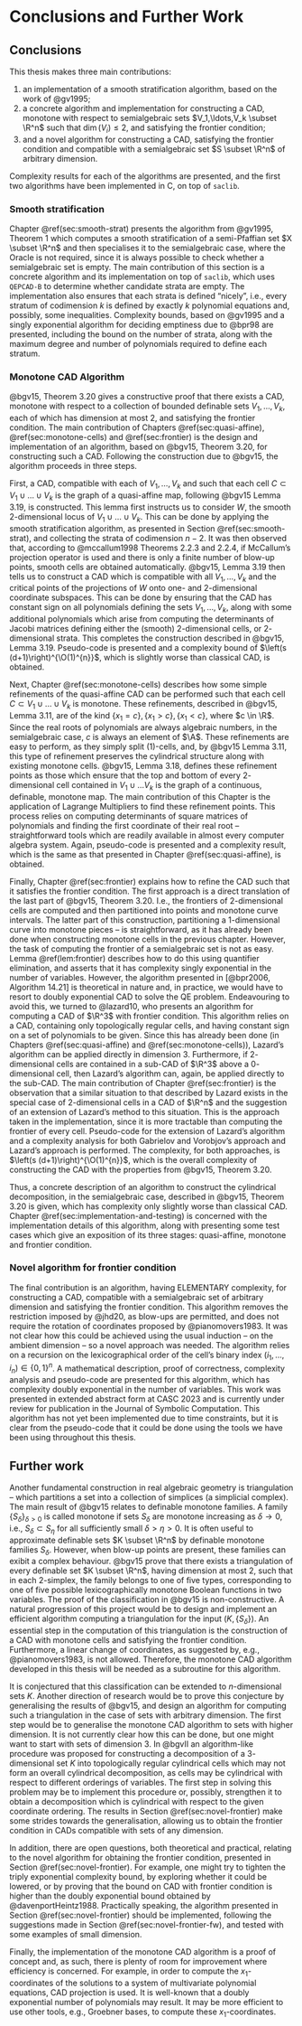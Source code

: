 # Conclusions and Further Work {#sec:conclusions}

## Conclusions

This thesis makes three main contributions:

1. an implementation of a smooth stratification algorithm, based on the work of @gv1995;
1. a concrete algorithm and implementation for constructing a CAD, monotone with respect to semialgebraic sets $V_1,\ldots,V_k \subset \R^n$ such that $\dim(V_i) \le 2$, and satisfying the frontier condition;
1. and a novel algorithm for constructing a CAD, satisfying the frontier condition and compatible with a semialgebraic set $S \subset \R^n$ of arbitrary dimension.

Complexity results for each of the algorithms are presented, and the first two algorithms have been implemented in C, on top of `saclib`.

### Smooth stratification

Chapter \@ref(sec:smooth-strat) presents the algorithm from @gv1995, Theorem 1 which computes a smooth stratification of a semi-Pfaffian set $X \subset \R^n$ and then specialises it to the semialgebraic case, where the Oracle is not required, since it is always possible to check whether a semialgebraic set is empty. The main contribution of this section is a concrete algorithm and its implementation on top of `saclib`, which uses `QEPCAD-B` to determine whether candidate strata are empty. The implementation also ensures that each strata is defined "nicely", i.e., every stratum of codimension $k$ is defined by exactly $k$ polynomial equations and, possibly, some inequalities.
Complexity bounds, based on @gv1995 and a singly exponential algorithm for deciding emptiness due to @bpr98 are presented, including the bound on the number of strata, along with the maximum degree and number of polynomials required to define each stratum.

### Monotone CAD Algorithm

@bgv15, Theorem 3.20 gives a constructive proof that there exists a CAD, monotone with respect to a collection of bounded definable sets $V_1,\ldots,V_k$, each of which has dimension at most $2$, and satisfying the frontier condition. The main contribution of Chapters \@ref(sec:quasi-affine), \@ref(sec:monotone-cells) and \@ref(sec:frontier) is the design and implementation of an algorithm, based on @bgv15, Theorem 3.20, for constructing such a CAD. Following the construction due to @bgv15, the algorithm proceeds in three steps.

First, a CAD, compatible with each of $V_1,\ldots,V_k$ and such that each cell $C \subset V_1 \cup \ldots \cup V_k$ is the graph of a quasi-affine map, following @bgv15 Lemma 3.19, is constructed. This lemma first instructs us to consider $W$, the smooth $2$-dimensional locus of $V_1 \cup \ldots \cup V_k$.
This can be done by applying the smooth stratification algorithm, as presented in Section \@ref(sec:smooth-strat), and collecting the strata of codimension $n-2$.
It was then observed that, according to @mccallum1998 Theorems 2.2.3 and 2.2.4, if McCallum's projection operator is used and there is only a finite number of blow-up points, smooth cells are obtained automatically.
@bgv15, Lemma 3.19 then tells us to construct a CAD which is compatible with all $V_1,\ldots,V_k$ and the critical
points of the projections of $W$ onto one- and $2$-dimensional coordinate subspaces. This can be done by ensuring that the CAD has constant sign on all polynomials defining the sets $V_1,\ldots,V_k$, along with some additional polynomials which arise from computing the determinants of Jacobi matrices defining either the (smooth) $2$-dimensional cells, or $2$-dimensional strata.
This completes the construction described in @bgv15, Lemma 3.19. Pseudo-code is presented and a complexity bound of
$\left(s (d+1)\right)^{\O(1)^{n}}$, which is slightly worse than classical CAD, is obtained.

Next, Chapter \@ref(sec:monotone-cells) describes how some simple refinements of the quasi-affine CAD can be performed such that each cell $C \subset V_1 \cup \ldots \cup V_k$ is monotone. These refinements, described in @bgv15, Lemma 3.11, are of the kind $\{ x_1 = c \}, \{ x_1 > c \}, \{ x_1 < c \}$, where $c \in \R$. Since the real roots of polynomials are always algebraic numbers, in the semialgebraic case, $c$ is always an element of $\A$. These refinements are easy to perform, as they simply split $(1)$-cells, and, by @bgv15 Lemma 3.11, this type of refinement preserves the cylindrical structure along with existing monotone cells.
@bgv15, Lemma 3.18, defines these refinement points as those which ensure that the top and bottom of every $2$-dimensional cell contained in $V_1\cup \ldots V_k$ is the graph of a continuous, definable, monotone map. The main contribution of this Chapter is the application of Lagrange Multipliers to find these refinement points. This process relies on computing determinants of square matrices of polynomials and finding the first coordinate of their real root -- straightforward tools which are readily available in almost every computer algebra system.
Again, pseudo-code is presented and a complexity result, which is the same as that presented in Chapter \@ref(sec:quasi-affine), is obtained.

Finally, Chapter \@ref(sec:frontier) explains how to refine the CAD such that it satisfies the frontier condition. The
first approach is a direct translation of the last part of @bgv15, Theorem 3.20. I.e., the frontiers of $2$-dimensional
cells are computed and then partitioned into points and monotone curve intervals. The latter part of this construction,
partitioning a $1$-dimensional curve into monotone pieces -- is straightforward, as it has already been done when constructing monotone cells in the previous chapter.
However, the task of computing the frontier of a semialgebraic set is not as easy. Lemma \@ref(lem:frontier) describes how to do this using quantifier elimination, and asserts that it has complexity singly exponential in the number of variables. However, the algorithm presented in [@bpr2006, Algorithm 14.21] is theoretical in nature and, in practice, we would have to resort to doubly exponential CAD to solve the QE problem.
Endeavouring to avoid this, we turned to @lazard10, who presents an algorithm for computing a CAD of $\R^3$ with
frontier condition. This algorithm relies on a CAD, containing only topologically regular cells, and having constant
sign on a set of polynomials to be given. Since this has already been done (in Chapters \@ref(sec:quasi-affine) and
\@ref(sec:monotone-cells)), Lazard's algorithm can be applied directly in dimension $3$. Furthermore, if $2$-dimensional
cells are contained in a sub-CAD of $\R^3$ above a $0$-dimensional cell, then Lazard's algorithm can, again, be applied directly to the sub-CAD.
The main contribution of Chapter \@ref(sec:frontier) is the observation that a similar situation to that described by Lazard exists in the special case of $2$-dimensional cells in a CAD of $\R^n$ and the suggestion of an extension of Lazard's method to this situation.
This is the approach taken in the implementation, since it is more tractable than computing the frontier of every cell.
Pseudo-code for the extension of Lazard's algorithm and a complexity analysis for both Gabrielov and Vorobjov's approach
and Lazard's approach is performed. The complexity, for both approaches, is $\left(s (d+1)\right)^{\O(1)^{n}}$, which is the overall complexity of constructing the CAD with the properties from @bgv15, Theorem 3.20.

Thus, a concrete description of an algorithm to construct the cylindrical decomposition, in the semialgebraic case, described in @bgv15, Theorem 3.20 is given, which has complexity only slightly worse than classical CAD.
Chapter \@ref(sec:implementation-and-testing) is concerned with the implementation details of this algorithm, along with presenting some test cases which give an exposition of its three stages: quasi-affine, monotone and frontier condition.

### Novel algorithm for frontier condition

The final contribution is an algorithm, having ELEMENTARY complexity, for constructing a CAD, compatible with a semialgebraic set of arbitrary dimension and satisfying the frontier condition.
This algorithm removes the restriction imposed by @jhd20, as blow-ups are permitted, and does not require the rotation of coordinates proposed by @pianomovers1983.
It was not clear how this could be achieved using the usual induction -- on the ambient dimension -- so a novel approach
was needed. The algorithm relies on a recursion on the lexicographical order of the cell's binary index $(i_1,\ldots,i_n) \in \{0,1\}^n$. A mathematical description, proof of correctness, complexity analysis and pseudo-code are presented for this algorithm, which has complexity doubly exponential in the number of variables.
This work was presented in extended abstract form at CASC 2023 and is currently under review for publication in the Journal of Symbolic Computation.
This algorithm has not yet been implemented due to time constraints, but it is clear from the pseudo-code that it could be done using the tools we have been using throughout this thesis.

## Further work

Another fundamental construction in real algebraic geometry is triangulation -- which partitions a set into a collection of simplices (a simplicial complex).
The main result of @bgv15 relates to definable monotone families.
A family $\{ S_\delta \}_{\delta >0}$ is called monotone if sets $S_\delta$ are monotone
increasing as $\delta \to 0$, i.e., $S_\delta \subset S_\eta$ for all sufficiently small $\delta > \eta >0$.
It is often useful to approximate definable sets $K \subset \R^n$ by definable monotone families $S_{\delta}$. However, when blow-up points are present, these families can exibit a complex behaviour.
@bgv15 prove that there exists a triangulation of every definable set $K \subset \R^n$, having dimension at most $2$, such that in each $2$-simplex, the family belongs to one of five types, corresponding to one of five possible lexicographically monotone Boolean functions in two variables.
The proof of the classification in @bgv15 is non-constructive.
A natural progression of this project would be to design and implement an efficient
algorithm computing a triangulation for the input $(K, \{ S_\delta \})$.
An essential step in the computation of this triangulation is the construction of a CAD with monotone cells and satisfying the frontier condition. Furthermore, a linear change of coordinates, as suggested by, e.g., @pianomovers1983, is not allowed. Therefore, the monotone CAD algorithm developed in this thesis will be needed as a subroutine for this algorithm.

It is conjectured that this classification can be extended to $n$-dimensional sets $K$.
Another direction of research would be to prove this conjecture by generalising the results of @bgv15, and design an algorithm for computing such a triangulation in the case of sets with arbitrary dimension.
The first step would be to generalise the monotone CAD algorithm to sets with higher dimension.
It is not currently clear how this can be done, but one might want to start with sets of dimension $3$.
In @bgvII an algorithm-like procedure was proposed for constructing a decomposition of a $3$-dimensional set $K$
into topologically regular cylindrical cells which may not form an overall cylindrical decomposition, as cells may be cylindrical with respect to different orderings of variables.
The first step in solving this problem may be to implement this procedure or, possibly, strengthen it to obtain a decomposition which is cylindrical with respect to the given coordinate ordering.
The results in Section \@ref(sec:novel-frontier) make some strides towards the generalisation, allowing us to obtain the frontier condition in CADs compatible with sets of any dimension.

In addition, there are open questions, both theoretical and practical, relating to the novel algorithm for obtaining the frontier condition, presented in Section \@ref(sec:novel-frontier). For example, one might try to tighten the triply exponential complexity bound, by exploring whether it could be lowered, or by proving that the bound on CAD with frontier condition is higher than the doubly exponential bound obtained by @davenportHeintz1988. Practically speaking, the algorithm presented in Section \@ref(sec:novel-frontier) should be implemented, following the suggestions made in Section \@ref(sec:novel-frontier-fw), and tested with some examples of small dimension.

Finally, the implementation of the monotone CAD algorithm is a proof of concept and, as such, there is plenty of room for improvement where efficiency is concerned. For example, in order to compute the $x_1$-coordinates of the solutions to a system of multivariate polynomial equations, CAD projection is used. It is well-known that a doubly exponential number of polynomials may result. It may be more efficient to use other tools, e.g., Groebner bases, to compute these $x_1$-coordinates.


